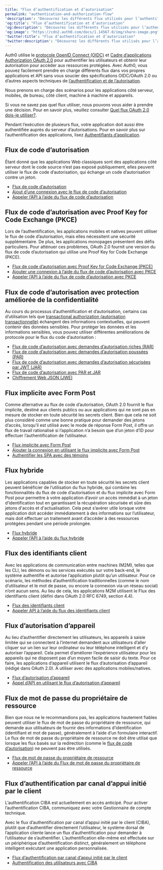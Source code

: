 ```yaml
---
title: "Flux d’authentification et d’autorisation"
permalink: "authentication-and-authorization-flow"
'description': "Découvrez les différents flux utilisés pour l’authentification et l’autorisation des applications et des API."
'og:title': "Flux d’authentification et d’autorisation"
'og:description': "Découvrez les différents flux utilisés pour l’authentification et l’autorisation des applications et des API."
'og:image': "https://cdn2.auth0.com/docs/1.14567.0/img/share-image.png"
'twitter:title': "Flux d’authentification et d’autorisation"
'twitter:description': "Découvrez les différents flux utilisés pour l’authentification et l’autorisation des applications et des API."
---
```


Auth0 utilise le [protocole OpenID Connect (OIDC)](/docs/fr-ca/authenticate/protocols/openid-connect-protocol) et [Cadre d’applications Authorization OAuth 2.0](/docs/fr-ca/authenticate/protocols/oauth) pour authentifier les utilisateurs et obtenir leur autorisation pour accéder aux ressources protégées. Avec Auth0, vous pouvez facilement prendre en charge différents flux dans vos propres applications et API sans vous soucier des spécifications OIDC/<Tooltip href="/docs/docs/fr-ca/glossary?term=oath2" tip="OAuth 2.0
Cadre d’applications d’autorisation qui définit les protocoles d’autorisation et les flux de production." cta="Voir le glossaire">OAuth 2.0</Tooltip> ou d’autres aspects techniques de [l’authentification et de l’autorisation](/docs/fr-ca/get-started/identity-fundamentals/authentication-and-authorization).

Nous prenons en charge des scénarios pour les applications côté serveur, mobiles, de bureau, côté client, machine à machine et appareils.

Si vous ne savez pas quel flux utiliser, nous pouvons vous aider à prendre une décision. Pour en savoir plus, veuillez consulter [Quel flux OAuth 2.0 dois-je utiliser?](/docs/fr-ca/get-started/authentication-and-authorization-flow/which-oauth-2-0-flow-should-i-use).

<Callout icon="file-lines" color="#0EA5E9" iconType="regular">

Pendant l’exécution de plusieurs flux, votre application doit aussi être authentifiée auprès du serveur d’autorisations. Pour en savoir plus sur l’authentification des applications, lisez [Authentifiants d’application](/docs/fr-ca/secure/application-credentials).

</Callout>

## Flux de code d’autorisation

Étant donné que les applications Web classiques sont des applications côté serveur dont le code source n’est pas exposé publiquement, elles peuvent utiliser le flux de code d’autorisation, qui échange un code d’autorisation contre un jeton.

* [Flux de code d’autorisation](/docs/fr-ca/get-started/authentication-and-authorization-flow/authorization-code-flow)
* [Ajout d’une connexion avec le flux de code d’autorisation](/docs/fr-ca/get-started/authentication-and-authorization-flow/authorization-code-flow/add-login-auth-code-flow)
* [Appeler l’API à l’aide du flux de code d’autorisation](/docs/fr-ca/get-started/authentication-and-authorization-flow/authorization-code-flow/call-your-api-using-the-authorization-code-flow)

## Flux de code d’autorisation avec Proof Key for Code Exchange (PKCE)

Lors de l’authentification, les applications mobiles et natives peuvent utiliser le flux de code d’autorisation, mais elles nécessitent une sécurité supplémentaire. De plus, les applications monopages présentent des défis particuliers. Pour atténuer ces problèmes, OAuth 2.0 fournit une version du flux de code d’autorisation qui utilise une Proof Key for Code Exchange (PKCE).

* [Flux de code d’autorisation avec Proof Key for Code Exchange (PKCE)](/docs/fr-ca/get-started/authentication-and-authorization-flow/authorization-code-flow-with-pkce)
* [Ajouter une connexion à l’aide du flux de code d’autorisation avec PKCE](/docs/fr-ca/get-started/authentication-and-authorization-flow/authorization-code-flow-with-pkce/add-login-using-the-authorization-code-flow-with-pkce)
* [Appeler l’API à l’aide du flux de code d’autorisation avec PKCE](/docs/fr-ca/get-started/authentication-and-authorization-flow/authorization-code-flow-with-pkce/call-your-api-using-the-authorization-code-flow-with-pkce)

## Flux de code d’autorisation avec protection améliorée de la confidentialité

Au cours du processus d’authentification et d’autorisation, certains cas d’utilisation tels que [transactional authorization (autorisation transactionnelle)](/docs/fr-ca/secure/highly-regulated-identity/transactional-authorization-with-authorization-code-flow) échangent des informations contextuelles, qui peuvent contenir des données sensibles. Pour protéger les données et les informations sensibles, vous pouvez utiliser différentes améliorations de protocole pour le flux du code d’autorisation :

* [Flux de code d’autorisation avec demandes d’autorisation riches (RAR)](/docs/fr-ca/get-started/authentication-and-authorization-flow/authorization-code-flow/authorization-code-flow-with-rar)
* [Flux de code d’autorisation avec demandes d’autorisation poussées (PAR)](/docs/fr-ca/get-started/authentication-and-authorization-flow/authorization-code-flow/authorization-code-flow-with-par)
* [Flux de code d’autorisation avec demandes d’autorisation sécurisées par JWT (JAR)](/docs/fr-ca/get-started/authentication-and-authorization-flow/authorization-code-flow/authorization-code-flow-with-jar)
* [Flux de code d’autorisation avec PAR et JAR](/docs/fr-ca/get-started/authentication-and-authorization-flow/authorization-code-flow/authorization-code-flow-with-par-and-jar)
* [Chiffrement Web JSON (JWE)](/docs/fr-ca/secure/tokens/access-tokens/json-web-encryption)

## Flux implicite avec Form Post

Comme alternative au flux de code d’autorisation, OAuth 2.0 fournit le flux implicite, destiné aux clients publics ou aux applications qui ne sont pas en mesure de stocker en toute sécurité les secrets client. Bien que cela ne soit plus considéré comme une bonne pratique pour demander des jetons d’accès, lorsqu’il est utilisé avec le mode de réponse Form Post, il offre un flux de travail rationalisé si l’application n’a besoin que d’un jeton d’ID pour effectuer l’authentification de l’utilisateur.

* [Flux implicite avec Form Post](/docs/fr-ca/get-started/authentication-and-authorization-flow/implicit-flow-with-form-post)
* [Ajouter la connexion en utilisant le flux implicite avec Form Post](/docs/fr-ca/get-started/authentication-and-authorization-flow/implicit-flow-with-form-post/add-login-using-the-implicit-flow-with-form-post)
* [Authentifier les SPA avec des témoins](/docs/fr-ca/manage-users/cookies/spa-authenticate-with-cookies)

## Flux hybride

Les applications capables de stocker en toute sécurité les secrets client peuvent bénéficier de l’utilisation du flux hybride, qui combine les fonctionnalités du flux de code d’autorisation et du flux implicite avec Form Post pour permettre à votre application d’avoir un accès immédiat à un jeton d’identification tout en garantissant la récupération sécurisée et sûre des jetons d'accès et d'actualisation. Cela peut s’avérer utile lorsque votre application doit accéder immédiatement à des informations sur l’utilisateur, mais doit effectuer un traitement avant d’accéder à des ressources protégées pendant une période prolongée.

* [Flux hybride](/docs/fr-ca/get-started/authentication-and-authorization-flow/hybrid-flow)
* [Appeler l’API à l’aide du flux hybride](/docs/fr-ca/get-started/authentication-and-authorization-flow/hybrid-flow/call-api-hybrid-flow)

## Flux des identifiants client

Avec les applications de communication entre machines (M2M), telles que les CLI, les démons ou les services exécutés sur votre back-end, le système authentifie et autorise l’application plutôt qu’un utilisateur. Pour ce scénario, les méthodes d’authentification traditionnelles (comme le nom d’utilisateur et le mot de passe, ou encore la connexion via un réseau social) n’ont aucun sens. Au lieu de cela, les applications M2M utilisent le Flux des identifiants client (défini dans OAuth 2.0 RFC 6749, section 4.4).

* [Flux des identifiants client](/docs/fr-ca/get-started/authentication-and-authorization-flow/client-credentials-flow)
* [Appeler API à l’aide du flux des identifiants client](/docs/fr-ca/get-started/authentication-and-authorization-flow/client-credentials-flow/call-your-api-using-the-client-credentials-flow)

## Flux d’autorisation d’appareil

Au lieu d’authentifier directement les utilisateurs, les appareils à saisie limitée qui se connectent à l’internet demandent aux utilisateurs d’aller cliquer sur un lien sur leur ordinateur ou leur téléphone intelligent et d’y autoriser l’appareil. Cela permet d’améliorer l’expérience utilisateur pour les appareils qui ne disposent pas d’un moyen facile de saisir du texte. Pour ce faire, les applications d’appareil utilisent le flux d’autorisation d’appareil (rédigé dans OAuth 2.0). À utiliser avec des applications mobiles/natives.

* [Flux d’autorisation d’appareil](/docs/fr-ca/get-started/authentication-and-authorization-flow/device-authorization-flow)
* [Appel d’API en utilisant le flux d’autorisation d’appareil](/docs/fr-ca/get-started/authentication-and-authorization-flow/device-authorization-flow/call-your-api-using-the-device-authorization-flow)

## Flux de mot de passe du propriétaire de ressource

Bien que nous ne le recommandions pas, les applications hautement fiables peuvent utiliser le flux de mot de passe du propriétaire de ressource, qui demande aux utilisateurs de fournir des informations d’identification (identifiant et mot de passe), généralement à l’aide d’un formulaire interactif. Le flux de mot de passe du propriétaire de ressource ne doit être utilisé que lorsque les flux basés sur la redirection (comme le [flux de code d’autorisation](/docs/fr-ca/get-started/authentication-and-authorization-flow/authorization-code-flow)) ne peuvent pas être utilisés.

* [Flux de mot de passe du propriétaire de ressource](/docs/fr-ca/get-started/authentication-and-authorization-flow/resource-owner-password-flow)
* [Appeler l’API à l’aide du Flux de mot de passe du propriétaire de ressource](/docs/fr-ca/get-started/authentication-and-authorization-flow/resource-owner-password-flow/call-your-api-using-resource-owner-password-flow)

## Flux d’authentification par canal d’appui initié par le client

<Callout icon="file-lines" color="#0EA5E9" iconType="regular">

L’authentification CIBA est actuellement en accès anticipé. Pour activer l’authentification CIBA, communiquez avec votre Gestionnaire de compte technique.

</Callout>

Avec le flux d’authentification par canal d’appui initié par le client (CIBA), plutôt que d’authentifier directement l’utilisateur, le système dorsal de l’application cliente lance un flux d’authentification pour demander à l’utilisateur de s’authentifier. L’authentification elle-même est effectuée sur un périphérique d’authentification distinct, généralement un téléphone intelligent exécutant une application personnalisée.

* [Flux d’authentification par canal d’appui initié par le client](/docs/fr-ca/get-started/authentication-and-authorization-flow/client-initiated-backchannel-authentication-flow)
* [Authentification des utilisateurs avec CIBA](/docs/fr-ca/get-started/authentication-and-authorization-flow/client-initiated-backchannel-authentication-flow/user-authentication-with-ciba)